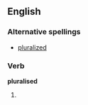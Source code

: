 ==English==

===Alternative spellings===
*[[pluralized]]

===Verb===
'''pluralised'''

# {{past of|[[pluralise]]}}